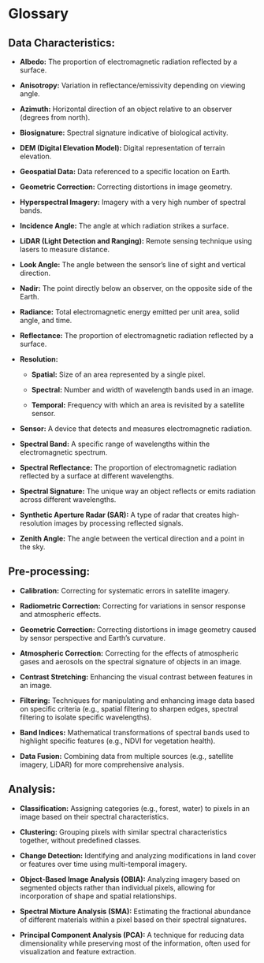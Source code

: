 # Glossary {.unnumbered}

## **Data Characteristics:**

-   **Albedo:** The proportion of electromagnetic radiation reflected by a surface.

-   **Anisotropy:** Variation in reflectance/emissivity depending on viewing angle.

-   **Azimuth:** Horizontal direction of an object relative to an observer (degrees from north).

-   **Biosignature:** Spectral signature indicative of biological activity.

-   **DEM (Digital Elevation Model):** Digital representation of terrain elevation.

-   **Geospatial Data:** Data referenced to a specific location on Earth.

-   **Geometric Correction:** Correcting distortions in image geometry.

-   **Hyperspectral Imagery:** Imagery with a very high number of spectral bands.

-   **Incidence Angle:** The angle at which radiation strikes a surface.

-   **LiDAR (Light Detection and Ranging):** Remote sensing technique using lasers to measure distance.

-   **Look Angle:** The angle between the sensor's line of sight and vertical direction.

-   **Nadir:** The point directly below an observer, on the opposite side of the Earth.

-   **Radiance:** Total electromagnetic energy emitted per unit area, solid angle, and time.

-   **Reflectance:** The proportion of electromagnetic radiation reflected by a surface.

-   **Resolution:**

    -   **Spatial:** Size of an area represented by a single pixel.

    -   **Spectral:** Number and width of wavelength bands used in an image.

    -   **Temporal:** Frequency with which an area is revisited by a satellite sensor.

-   **Sensor:** A device that detects and measures electromagnetic radiation.

-   **Spectral Band:** A specific range of wavelengths within the electromagnetic spectrum.

-   **Spectral Reflectance:** The proportion of electromagnetic radiation reflected by a surface at different wavelengths.

-   **Spectral Signature:** The unique way an object reflects or emits radiation across different wavelengths.

-   **Synthetic Aperture Radar (SAR):** A type of radar that creates high-resolution images by processing reflected signals.

-   **Zenith Angle:** The angle between the vertical direction and a point in the sky.

## **Pre-processing:**

-   **Calibration:** Correcting for systematic errors in satellite imagery.

-   **Radiometric Correction:** Correcting for variations in sensor response and atmospheric effects.

-   **Geometric Correction:** Correcting distortions in image geometry caused by sensor perspective and Earth's curvature.

-   **Atmospheric Correction:** Correcting for the effects of atmospheric gases and aerosols on the spectral signature of objects in an image.

-   **Contrast Stretching:** Enhancing the visual contrast between features in an image.

-   **Filtering:** Techniques for manipulating and enhancing image data based on specific criteria (e.g., spatial filtering to sharpen edges, spectral filtering to isolate specific wavelengths).

-   **Band Indices:** Mathematical transformations of spectral bands used to highlight specific features (e.g., NDVI for vegetation health).

-   **Data Fusion:** Combining data from multiple sources (e.g., satellite imagery, LiDAR) for more comprehensive analysis.

## **Analysis:**

-   **Classification:** Assigning categories (e.g., forest, water) to pixels in an image based on their spectral characteristics.

-   **Clustering:** Grouping pixels with similar spectral characteristics together, without predefined classes.

-   **Change Detection:** Identifying and analyzing modifications in land cover or features over time using multi-temporal imagery.

-   **Object-Based Image Analysis (OBIA):** Analyzing imagery based on segmented objects rather than individual pixels, allowing for incorporation of shape and spatial relationships.

-   **Spectral Mixture Analysis (SMA):** Estimating the fractional abundance of different materials within a pixel based on their spectral signatures.

-   **Principal Component Analysis (PCA):** A technique for reducing data dimensionality while preserving most of the information, often used for visualization and feature extraction.
